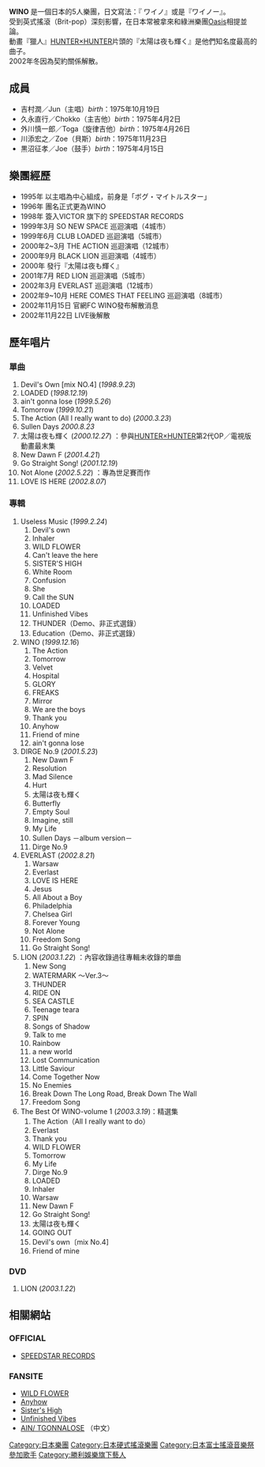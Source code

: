 '''WINO''' 是一個日本的5人樂團，日文寫法：『 ワイノ』或是『ワイノー』。<br />
受到英式搖滾（Brit-pop）深刻影響，在日本常被拿來和綠洲樂團[[Oasis|Oasis]]相提並論。<br />
動畫『獵人』[[HUNTER×HUNTER|HUNTER×HUNTER]]片頭的『太陽は夜も輝く』是他們知名度最高的曲子。 <br />
2002年冬因為契約關係解散。


== 成員 ==
*吉村潤／Jun（主唱）''birth''：1975年10月19日
*久永直行／Chokko（主吉他）''birth''：1975年4月2日
*外川慎一郎／Toga（旋律吉他）''birth''：1975年4月26日
*川添宏之／Zoe（貝斯）''birth''：1975年11月23日
*黒沼征孝／Joe（鼓手）''birth''：1975年4月15日


== 樂團經歷 ==


*1995年 以主唱為中心組成，前身是「ボグ・マイトルスター」
*1996年 團名正式更為WINO
*1998年 簽入VICTOR 旗下的 SPEEDSTAR RECORDS
*1999年3月 SO NEW SPACE 巡迴演唱（4城市）
*1999年6月 CLUB LOADED 巡迴演唱（5城市）
*2000年2~3月 THE ACTION 巡迴演唱（12城市）
*2000年9月 BLACK LION 巡迴演唱（4城市）
*2000年 發行『太陽は夜も輝く』
*2001年7月 RED LION 巡迴演唱（5城市）
*2002年3月 EVERLAST 巡迴演唱（12城市）
*2002年9~10月 HERE COMES THAT FEELING 巡迴演唱（8城市）
*2002年11月15日 官網FC WINO發布解散消息
*2002年11月22日 LIVE後解散


== 歷年唱片 ==
=== 單曲 ===
# Devil's Own [mix NO.4] (''1998.9.23'') 
# LOADED (''1998.12.19'') 
# ain't gonna lose (''1999.5.26'') 
# Tomorrow (''1999.10.21'') 
# The Action (All I really want to do) (''2000.3.23'') 
# Sullen Days ''2000.8.23'' 
# 太陽は夜も輝く (''2000.12.27'') ：參與[[HUNTER×HUNTER|HUNTER×HUNTER]]第2代OP／電視版動畫最末集 
# New Dawn F (''2001.4.21'') 
# Go Straight Song! (''2001.12.19'') 
# Not Alone (''2002.5.22'') ：專為世足賽而作
# LOVE IS HERE (''2002.8.07'') 




=== 專輯 ===
# Useless Music (''1999.2.24'') 
##Devil's own
##Inhaler
##WILD FLOWER 
##Can't leave the here
##SISTER'S HIGH
##White Room 
##Confusion 
##She 
##Call the SUN 
##LOADED 
##Unfinished Vibes 
##THUNDER（Demo、非正式選錄）
##Education（Demo、非正式選錄）
# WINO (''1999.12.16'') 
##The Action 
##Tomorrow
##Velvet
##Hospital
##GLORY
##FREAKS
##Mirror
##We are the boys
##Thank you
##Anyhow
##Friend of mine
##ain't gonna lose
# DIRGE No.9 (''2001.5.23'')
##New Dawn F 
##Resolution
##Mad Silence
##Hurt
##太陽は夜も輝く
##Butterfly
##Empty Soul
##Imagine, still
##My Life
##Sullen Days －album version－
##Dirge No.9
# EVERLAST (''2002.8.21'') 
##Warsaw
##Everlast
##LOVE IS HERE
##Jesus
##All About a Boy
##Philadelphia
##Chelsea Girl
##Forever Young
##Not Alone
##Freedom Song
##Go Straight Song!
# LION (''2003.1.22'') ：內容收錄過往專輯未收錄的單曲
##New Song 
##WATERMARK ～Ver.3～ 
##THUNDER 
##RIDE ON
##SEA CASTLE 
##Teenage teara 
##SPIN 
##Songs of Shadow
##Talk to me 
##Rainbow 
##a new world 
##Lost Communication 
##Little Saviour 
##Come Together Now 
##No Enemies
##Break Down The Long Road, Break Down The Wall 
##Freedom Song
# The Best Of WINO-volume 1 (''2003.3.19'')：精選集 
##The Action（All I really want to do）
##Everlast 
##Thank you 
##WILD FLOWER 
##Tomorrow 
##My Life 
##Dirge No.9 
##LOADED 
##Inhaler 
##Warsaw
##New Dawn F 
##Go Straight Song!
##太陽は夜も輝く 
##GOING OUT 
##Devil's own〔mix No.4] 
##Friend of mine

=== DVD ===
# LION (''2003.1.22'')

== 相關網站 ==
=== OFFICIAL ===

* [http://www.jvcmusic.co.jp/speedstar/-/Artist/A012037.html SPEEDSTAR RECORDS] {{Wayback|url=http://www.jvcmusic.co.jp/speedstar/-/Artist/A012037.html |date=20110515074624 }}

=== FANSITE ===
* [http://www.ktplan.net/wino/ WILD FLOWER] {{Wayback|url=http://www.ktplan.net/wino/ |date=20160305061742 }} 
* [http://anyhow.fc2web.com/ Anyhow] {{Wayback|url=http://anyhow.fc2web.com/ |date=20190522130834 }} 
* [http://www004.upp.so-net.ne.jp/wino/ Sister's High] {{Wayback|url=http://www004.upp.so-net.ne.jp/wino/ |date=20210126154352 }} 
* [http://homepage2.nifty.com/cocoonmayumi Unfinished Vibes ]{{dead link|date=2017年11月 |bot=InternetArchiveBot |fix-attempted=yes }} 
* [http://gq8791.web.fc2.com/ AIN/ TGONNALOSE ] {{Wayback|url=http://gq8791.web.fc2.com/ |date=20190609072633 }}（中文）

{{Authority control}}
{{DEFAULTSORT:WINO}}
[[Category:日本樂團|Category:日本樂團]]
[[Category:日本硬式搖滾樂團|Category:日本硬式搖滾樂團]]
[[Category:日本富士搖滾音樂祭參加歌手|Category:日本富士搖滾音樂祭參加歌手]]
[[Category:勝利娛樂旗下藝人|Category:勝利娛樂旗下藝人]]